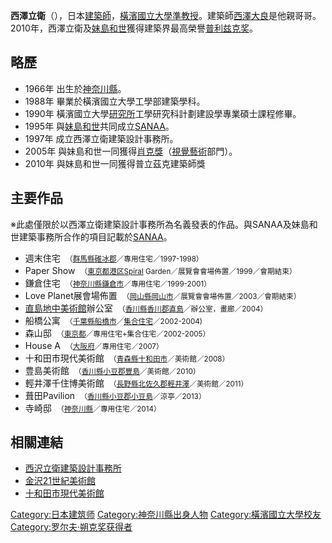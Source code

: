 {{Infobox architect
|name                 = 西澤立衛
|image                = 
|image_size           = 
|caption              = 
|birth_place         = [[日本|日本]][[神奈川縣|神奈川縣]][[橫濱市|橫濱市]]
|birth_date           = {{birth date and age|1966|2|7}}
|nationality          = {{JPN}}
|death_date           = 
|death_place          = 
|alma_mater           = [[橫濱國立大學|橫濱國立大學]]
|practice             = 
|significant_buildings= 
|significant_projects = 
|significant_design   = 
|awards               = [[普利兹克奖|普利兹克奖]] <small>(2010)</small>
}}

{{japanese|japanese=西沢立衛|kana=にしざわ りゅうえ|romaji=Nishizawa Ryūe}}
'''西澤立衛'''（{{bd|1966年|2月7日}}），日本[[建築師|建築師]]，[[橫濱國立大學|橫濱國立大學]][[準教授|準教授]]。建築師[[西澤大良|西澤大良]]是他親哥哥。2010年，西澤立衛及[[妹島和世|妹島和世]]獲得建築界最高榮譽[[普利兹克奖|普利兹克奖]]。

== 略歷 ==
* 1966年 出生於[[神奈川縣|神奈川縣]]。
* 1988年 畢業於橫濱國立大學工學部建築學科。
* 1990年 橫濱國立大學[[研究所|研究所]]工學研究科計劃建設學專業碩士課程修畢。
* 1995年 與[[妹島和世|妹島和世]]共同成立[[SANAA|SANAA]]。
* 1997年 成立西澤立衛建築設計事務所。
* 2005年 與妹島和世一同獲得[[肖克獎|肖克獎]]（[[視覺藝術|視覺藝術]]部門）。
* 2010年 與妹島和世一同獲得普立茲克建築師獎

== 主要作品 ==

※此處僅限於以西澤立衛建築設計事務所為名義發表的作品。與SANAA及妹島和世建築事務所合作的項目記載於[[SANAA|SANAA]]。
* 週末住宅　<small>（[[群馬縣|群馬縣]][[碓冰郡|碓冰郡]]／專用住宅／1997-1998）</small>
* Paper Show　<small>（[[東京都|東京都]][[港区_(東京都)|港区]]Spiral Garden／展覽會會場佈置／1999／會期結束）</small>
* 鎌倉住宅　<small>（[[神奈川縣|神奈川縣]][[鎌倉市|鎌倉市]]／專用住宅／1999-2001）</small>
* Love Planet展會場佈置　<small>（[[岡山縣|岡山縣]][[岡山市|岡山市]]／展覽會會場佈置／2003／會期結束）</small>
* [[直島地中美術館|直島地中美術館]]辦公室　<small>（[[香川縣|香川縣]][[香川郡|香川郡]][[直島|直島]]／辦公室，畫廊／2004）</small>
* 船橋公寓　<small>（[[千葉縣|千葉縣]][[船橋市|船橋市]]／[[集合住宅|集合住宅]]／2002-2004)</small>
* 森山邸　<small>（[[東京都|東京都]]／專用住宅+集合住宅／2002-2005）</small>
* House A　<small>（[[大阪府|大阪府]]／專用住宅／2007）</small>
* 十和田市現代美術館　<small>（[[青森縣|青森縣]][[十和田市|十和田市]]／美術館／2008）</small>
* 豊島美術館　<small>（[[香川縣|香川縣]][[小豆郡|小豆郡]][[豐島|豐島]]／美術館／2010）</small>
* 輕井澤千住博美術館　<small>（[[長野縣|長野縣]][[北佐久郡|北佐久郡]][[輕井澤|輕井澤]]／美術館／2011）</small>
* 葺田Pavilion　<small>（[[香川縣|香川縣]][[小豆郡|小豆郡]][[小豆島|小豆島]]／涼亭／2013）</small>
* 寺崎邸　<small>（[[神奈川縣|神奈川縣]]／專用住宅／2014）</small>

== 相關連結 ==
* [http://www.ryuenishizawa.com/ 西沢立衛建築設計事務所] {{Wayback|url=http://www.ryuenishizawa.com/ |date=20110223212512 }}
* [http://www.kanazawa21.jp/ 金沢21世紀美術館] {{Wayback|url=http://www.kanazawa21.jp/ |date=20060708040655 }}
* [http://www.artstowada.com/ 十和田市現代美術館] {{Wayback|url=http://www.artstowada.com/ |date=20080302011855 }}

{{Schock Prize laureates}}
{{Pritzker Prize laureates}}
{{Authority control}}
{{DEFAULTSORT:Nishizawa Ryūe}}

[[Category:日本建筑师|Category:日本建筑师]]
[[Category:神奈川縣出身人物|Category:神奈川縣出身人物]]
[[Category:橫濱國立大學校友|Category:橫濱國立大學校友]]
[[Category:罗尔夫·朔克奖获得者|Category:罗尔夫·朔克奖获得者]]